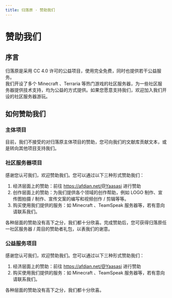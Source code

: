 ```yaml
---
title: 归落原 · 赞助我们
---
```


# 赞助我们

## 序言

归落原是采用 CC 4.0 许可的公益项目，使用完全免费，同时也提供若干公益服务。\
我们开设了多个 Minecraft 、Terraria 等热门游戏的社区服务器，为一些社区服务器提供技术支持，均为公益的方式提供。如果您愿意支持我们，欢迎加入我们开设的社区服务器游玩。

## 如何赞助我们

### 主体项目

目前，我们不接受的对归落原主体项目的赞助，您可向我们的文献库贡献文本，或是转向其他项目支持我们。

### 社区服务器项目

感谢您认可我们，欢迎赞助我们。您可以通过以下三种形式赞助我们：

1. 经济层面上的赞助：前往 https://afdian.net/@Yaasasi 进行赞助
2. 创作层面上的赞助：为我们提供各个领域的创作帮助，例如 LOGO 制作、宣传图拍摄 / 制作、宣传文案的编写和视频创作 / 剪辑等等。
3. 购买使用我们提供的服务：如 Minecraft 、TeamSpeak 服务器等，若有意向请联系我们。

各种层面的赞助没有高下之分，我们都十分欣喜。完成赞助后，您可获得归落原任一社区服务器 / 周目的赞助者礼包，以表我们的谢意。

### 公益服务项目

感谢您认可我们，欢迎赞助我们。您可以通过以下三种形式赞助我们：

1. 经济层面上的赞助：前往 https://afdian.net/@Yaasasi 进行赞助
2. 购买使用我们提供的服务：如 Minecraft 、TeamSpeak 服务器等，若有意向请联系我们。

各种层面的赞助没有高下之分，我们都十分欣喜。